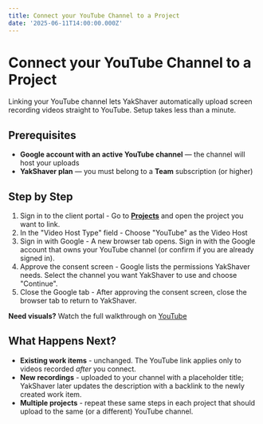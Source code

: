 ```yaml
---
title: Connect your YouTube Channel to a Project
date: '2025-06-11T14:00:00.000Z'
---
```


# Connect your YouTube Channel to a Project

Linking your YouTube channel lets YakShaver automatically upload screen recording videos straight to YouTube. Setup takes less than a minute.

## Prerequisites

* **Google account with an active YouTube channel** — the channel will host your uploads
* **YakShaver plan** — you must belong to a **Team** subscription (or higher)

## Step by Step

1. Sign in to the client portal - Go to **[Projects](https://portal.yakshaver.ai/settings/projects)** and open the project you want to link.
2. In the "Video Host Type" field - Choose "YouTube" as the Video Host
3. Sign in with Google - A new browser tab opens. Sign in with the Google account that owns your YouTube channel (or confirm if you are already signed in).
4. Approve the consent screen - Google lists the permissions YakShaver needs. Select the channel you want YakShaver to use and choose "Continue".
5. Close the Google tab - After approving the consent screen, close the browser tab to return to YakShaver.

**Need visuals?** Watch the full walkthrough on [YouTube](https://youtu.be/M7S5tnAKAOw)

## What Happens Next?

* **Existing work items** - unchanged. The YouTube link applies only to videos recorded *after* you connect.
* **New recordings** - uploaded to your channel with a placeholder title; YakShaver later updates the description with a backlink to the newly created work item.
* **Multiple projects** - repeat these same steps in each project that should upload to the same (or a different) YouTube channel.
